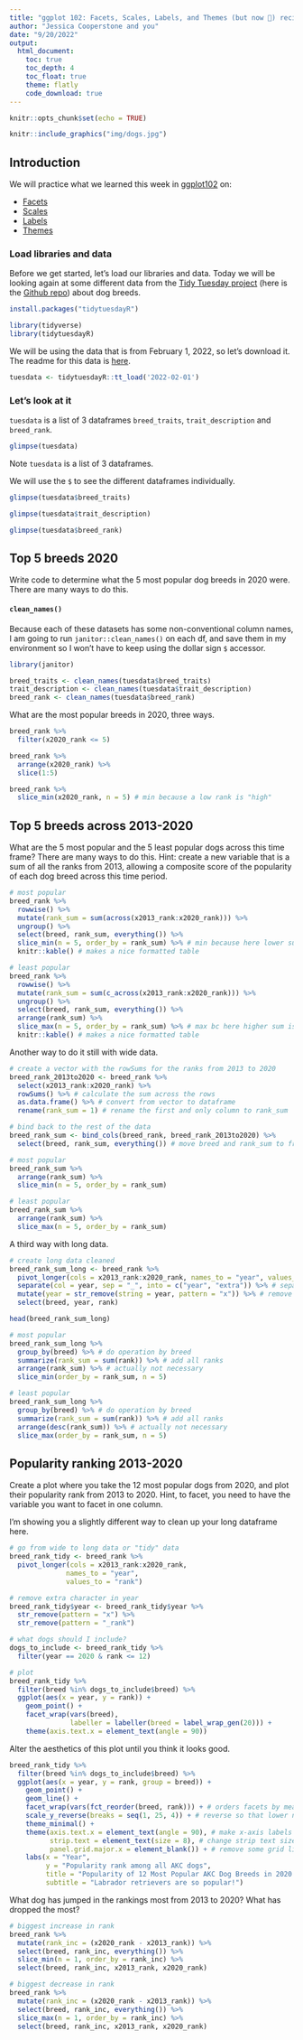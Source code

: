 ```yaml
---
title: "ggplot 102: Facets, Scales, Labels, and Themes (but now 🐶) recitation"
author: "Jessica Cooperstone and you"
date: "9/20/2022"
output:
  html_document:
    toc: true
    toc_depth: 4
    toc_float: true
    theme: flatly
    code_download: true
---
```


```r
knitr::opts_chunk$set(echo = TRUE)
```

```r
knitr::include_graphics("img/dogs.jpg")
```

## Introduction

We will practice what we learned this week in [ggplot102](2_05_themes_labels_facets/05_ggplot102.html) on:

* [Facets](https://ggplot2.tidyverse.org/reference/index.html#facetting)
* [Scales](https://ggplot2.tidyverse.org/reference/index.html#scales)
* [Labels](https://ggplot2.tidyverse.org/reference/index.html#labels)
* [Themes](https://ggplot2.tidyverse.org/reference/index.html#themes)

### Load libraries and data
Before we get started, let's load our libraries and data. Today we will be looking again at some different data from the [Tidy Tuesday project](https://www.tidytuesday.com/) (here is the [Github repo](https://github.com/rfordatascience/tidytuesday/blob/master/data/2022/2022-02-01/readme.md)) about dog breeds.

```r
install.packages("tidytuesdayR")
```


```r
library(tidyverse)
library(tidytuesdayR)
```

We will be using the data that is from February 1, 2022, so let's download it. The readme for this data is [here](https://github.com/rfordatascience/tidytuesday/blob/master/data/2022/2022-02-01/readme.md).
```r
tuesdata <- tidytuesdayR::tt_load('2022-02-01')
```

### Let's look at it
`tuesdata` is a list of 3 dataframes `breed_traits`, `trait_description` and `breed_rank`.
```r
glimpse(tuesdata)
```

Note `tuesdata` is a list of 3 dataframes.

We will use the `$` to see the different dataframes individually.
```r
glimpse(tuesdata$breed_traits)
```

```r
glimpse(tuesdata$trait_description)
```

```r
glimpse(tuesdata$breed_rank)
```

## Top 5 breeds 2020 

Write code to determine what the 5 most popular dog breeds in 2020 were. There are many ways to do this.

#### `clean_names()`
Because each of these datasets has some non-conventional column names, I am going to run `janitor::clean_names()` on each df, and save them in my environment so I won't have to keep using the dollar sign `$` accessor.
```r
library(janitor)

breed_traits <- clean_names(tuesdata$breed_traits)
trait_description <- clean_names(tuesdata$trait_description)
breed_rank <- clean_names(tuesdata$breed_rank)
```

What are the most popular breeds in 2020, three ways.
```r
breed_rank %>%
  filter(x2020_rank <= 5)

breed_rank %>%
  arrange(x2020_rank) %>%
  slice(1:5)

breed_rank %>%
  slice_min(x2020_rank, n = 5) # min because a low rank is "high"
```

## Top 5 breeds across 2013-2020

What are the 5 most popular and the 5 least popular dogs across this time frame? There are many ways to do this. Hint: create a new variable that is a sum of all the ranks from 2013, allowing a composite score of the popularity of each dog breed across this time period.
```r
# most popular
breed_rank %>%
  rowwise() %>%
  mutate(rank_sum = sum(across(x2013_rank:x2020_rank))) %>%
  ungroup() %>%
  select(breed, rank_sum, everything()) %>%
  slice_min(n = 5, order_by = rank_sum) %>% # min because here lower sum is more popular
  knitr::kable() # makes a nice formatted table

# least popular            
breed_rank %>%
  rowwise() %>%
  mutate(rank_sum = sum(c_across(x2013_rank:x2020_rank))) %>%
  ungroup() %>%
  select(breed, rank_sum, everything()) %>%
  arrange(rank_sum) %>%
  slice_max(n = 5, order_by = rank_sum) %>% # max bc here higher sum is less popular
  knitr::kable() # makes a nice formatted table
```


Another way to do it still with wide data.
```r
# create a vector with the rowSums for the ranks from 2013 to 2020
breed_rank_2013to2020 <- breed_rank %>%
  select(x2013_rank:x2020_rank) %>%
  rowSums() %>% # calculate the sum across the rows
  as.data.frame() %>% # convert from vector to dataframe
  rename(rank_sum = 1) # rename the first and only column to rank_sum 

# bind back to the rest of the data
breed_rank_sum <- bind_cols(breed_rank, breed_rank_2013to2020) %>%
  select(breed, rank_sum, everything()) # move breed and rank_sum to front

# most popular
breed_rank_sum %>%
  arrange(rank_sum) %>%
  slice_min(n = 5, order_by = rank_sum)

# least popular
breed_rank_sum %>%
  arrange(rank_sum) %>%
  slice_max(n = 5, order_by = rank_sum)
```

A third way with long data.
```r
# create long data cleaned
breed_rank_sum_long <- breed_rank %>%
  pivot_longer(cols = x2013_rank:x2020_rank, names_to = "year", values_to = "rank") %>%
  separate(col = year, sep = "_", into = c("year", "extra")) %>% # separate year column parts
  mutate(year = str_remove(string = year, pattern = "x")) %>% # remove the "x"
  select(breed, year, rank)

head(breed_rank_sum_long)

# most popular
breed_rank_sum_long %>%
  group_by(breed) %>% # do operation by breed
  summarize(rank_sum = sum(rank)) %>% # add all ranks
  arrange(rank_sum) %>% # actually not necessary
  slice_min(order_by = rank_sum, n = 5)

# least popular
breed_rank_sum_long %>%
  group_by(breed) %>% # do operation by breed
  summarize(rank_sum = sum(rank)) %>% # add all ranks
  arrange(desc(rank_sum)) %>% # actually not necessary
  slice_max(order_by = rank_sum, n = 5)
```


## Popularity ranking 2013-2020

Create a plot where you take the 12 most popular dogs from 2020, and plot their popularity rank from 2013 to 2020. Hint, to facet, you need to have the variable you want to facet in one column.

I'm showing you a slightly different way to clean up your long dataframe here.
```r
# go from wide to long data or "tidy" data
breed_rank_tidy <- breed_rank %>%
  pivot_longer(cols = x2013_rank:x2020_rank,
              names_to = "year",
              values_to = "rank")

# remove extra character in year
breed_rank_tidy$year <- breed_rank_tidy$year %>%
  str_remove(pattern = "x") %>%
  str_remove(pattern = "_rank")
```

```r
# what dogs should I include?
dogs_to_include <- breed_rank_tidy %>%
  filter(year == 2020 & rank <= 12) 

# plot
breed_rank_tidy %>%
  filter(breed %in% dogs_to_include$breed) %>%
  ggplot(aes(x = year, y = rank)) +
    geom_point() +
    facet_wrap(vars(breed), 
               labeller = labeller(breed = label_wrap_gen(20))) +
    theme(axis.text.x = element_text(angle = 90))
```

Alter the aesthetics of this plot until you think it looks good.
```r
breed_rank_tidy %>%
  filter(breed %in% dogs_to_include$breed) %>%
  ggplot(aes(x = year, y = rank, group = breed)) +
    geom_point() +
    geom_line() +
    facet_wrap(vars(fct_reorder(breed, rank))) + # orders facets by mean rank so more popular first
    scale_y_reverse(breaks = seq(1, 25, 4)) + # reverse so that lower number rank is at the top and set the labels to start at 1, increment by 4 until 25 since a zero rank doesn't exist
    theme_minimal() + 
    theme(axis.text.x = element_text(angle = 90), # make x-axis labels on 90degree angle
          strip.text = element_text(size = 8), # change strip text size
          panel.grid.major.x = element_blank()) + # remove some grid lines
    labs(x = "Year",
         y = "Popularity rank among all AKC dogs",
         title = "Popularity of 12 Most Popular AKC Dog Breeds in 2020 from 2013-2020",
         subtitle = "Labrador retrievers are so popular!")
```

What dog has jumped in the rankings most from 2013 to 2020? What has dropped the most?
```r
# biggest increase in rank
breed_rank %>%
  mutate(rank_inc = (x2020_rank - x2013_rank)) %>%
  select(breed, rank_inc, everything()) %>%
  slice_min(n = 1, order_by = rank_inc) %>%
  select(breed, rank_inc, x2013_rank, x2020_rank)

# biggest decrease in rank
breed_rank %>%
  mutate(rank_inc = (x2020_rank - x2013_rank)) %>%
  select(breed, rank_inc, everything()) %>%
  slice_max(n = 1, order_by = rank_inc) %>%
  select(breed, rank_inc, x2013_rank, x2020_rank)
```

